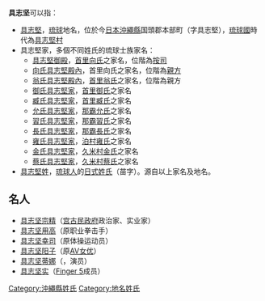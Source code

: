 '''具志坚'''可以指：
*[[具志堅|具志堅]]，[[琉球|琉球]]地名，位於今[[日本|日本]][[沖繩縣|沖繩縣]]国頭郡本部町（字具志堅），[[琉球國|琉球國]]時代為[[具志堅村|具志堅村]]
*具志堅家，多個不同姓氏的琉球士族家名：
**[[具志堅御殿|具志堅御殿]]，[[首里向氏|首里向氏]]之家名，位階為[[按司|按司]]
**[[向氏具志堅殿內|向氏具志堅殿內]]，首里向氏之家名，位階為[[親方|親方]]
**[[翁氏具志堅殿內|翁氏具志堅殿內]]，[[首里翁氏|首里翁氏]]之家名，位階為親方
**[[御氏具志堅家|御氏具志堅家]]，[[首里御氏|首里御氏]]之家名
**[[臧氏具志堅家|臧氏具志堅家]]，[[首里臧氏|首里臧氏]]之家名
**[[允氏具志堅家|允氏具志堅家]]，[[那霸允氏|那霸允氏]]之家名
**[[習氏具志堅家|習氏具志堅家]]，[[那霸習氏|那霸習氏]]之家名
**[[長氏具志堅家|長氏具志堅家]]，[[那霸長氏|那霸長氏]]之家名
**[[雍氏具志堅家|雍氏具志堅家]]，[[泊村雍氏|泊村雍氏]]之家名
**[[金氏具志堅家|金氏具志堅家]]，[[久米村金氏|久米村金氏]]之家名
**[[蔡氏具志堅家|蔡氏具志堅家]]，[[久米村蔡氏|久米村蔡氏]]之家名
*[[具志堅姓|具志堅姓]]，[[琉球人|琉球人]]的[[日本姓氏|日式姓氏]]（苗字）。源自以上家名及地名。

== 名人 ==
* [[具志坚宗精|具志坚宗精]]（[[宫古民政府|宫古民政府]]政治家、实业家）
* [[具志坚用高|具志坚用高]]（原职业拳击手）
* [[具志坚幸司|具志坚幸司]]（原体操运动员）
* [[具志坚阳子|具志坚阳子]]（原[[AV女优|AV女优]]）
* [[具志坚蒂娜|具志坚蒂娜]]（{{lang-ja|'''具志堅ティナ'''}}，演员）
* [[具志坚实|具志坚实]]（[[Finger_5|Finger 5]]成员）

[[Category:沖繩縣姓氏|Category:沖繩縣姓氏]]
[[Category:地名姓氏|Category:地名姓氏]]


{{disambig}}